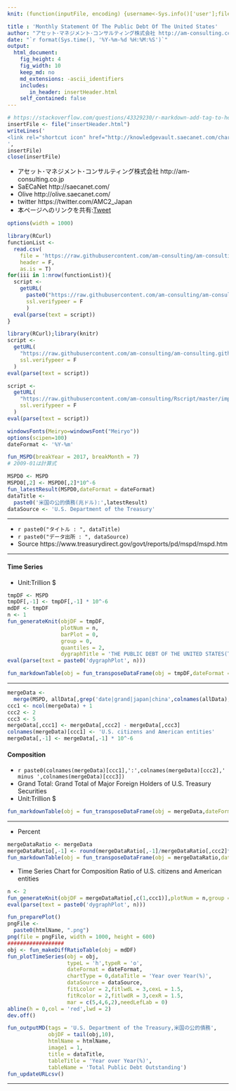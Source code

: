```yaml
---
knit: (function(inputFile, encoding) {username<-Sys.info()['user'];fileName<-'defaultPath.csv';pathToFile <-paste0('C:/Users/', username,'/Desktop/pathToCSV/');setwd(pathToFile);buf0<-read.csv(fileName,header = F,skip = 0,stringsAsFactor = F,check.names = F,fileEncoding = 'utf-8');timeStamp<-format(Sys.time(),'%Y%m%d%H%M%S');htmlName<-'MonthlyStatementOfThePublicDebtOfTheUnitedStates';rmarkdown::render(inputFile, encoding = encoding, output_file = paste0('C:/Users/',username,buf0[2,1],'charts/','am-consulting.co.jp-',htmlName,'.html')) })

title : 'Monthly Statement Of The Public Debt Of The United States'
author: "アセット･マネジメント･コンサルティング株式会社 http://am-consulting.co.jp"
date: "`r format(Sys.time(), '%Y-%m-%d %H:%M:%S')`"
output: 
  html_document:
    fig_height: 4
    fig_width: 10
    keep_md: no
    md_extensions: -ascii_identifiers
    includes:
       in_header: insertHeader.html
    self_contained: false
---
```


```r
# https://stackoverflow.com/questions/43329230/r-markdown-add-tag-to-head-of-html-output/43334558#43334558
insertFile <- file("insertHeader.html")
writeLines('
<link rel="shortcut icon" href="http://knowledgevault.saecanet.com/charts/indicator/favicon-bar-chart.ico">
',
insertFile)
close(insertFile)
```

<link href="http://knowledgevault.saecanet.com/components/rmarkdown-html.css" rel="stylesheet">
<script src="http://knowledgevault.saecanet.com/components/JavascriptCode.js"></script>
<style>.main-container {max-width : 1000px;}</style>

- アセット･マネジメント･コンサルティング株式会社 http://am-consulting.co.jp
- SaECaNet http://saecanet.com/
- Olive http://olive.saecanet.com/
- twitter https://twitter.com/AMC2_Japan
- 本ページへのリンクを共有:<a href="https://twitter.com/share" class="twitter-share-button" data-via="AMC2_Japan" data-size="large">Tweet</a> <script>!function(d,s,id){var js,fjs=d.getElementsByTagName(s)[0],p=/^http:/.test(d.location)?'http':'https';if(!d.getElementById(id)){js=d.createElement(s);js.id=id;js.src=p+'://platform.twitter.com/widgets.js';fjs.parentNode.insertBefore(js,fjs);}}(document, 'script', 'twitter-wjs');</script>

```r
options(width = 1000)
```

```r
library(RCurl)
functionList <-
  read.csv(
    file = 'https://raw.githubusercontent.com/am-consulting/am-consulting.github.io/master/csv/functionList.csv',
    header = F,
    as.is = T)
for(iii in 1:nrow(functionList)){
  script <- 
    getURL(
      paste0("https://raw.githubusercontent.com/am-consulting/am-consulting.github.io/master/", functionList[iii,1]),
      ssl.verifypeer = F
      )
  eval(parse(text = script))
}
```

```r
library(RCurl);library(knitr)
script <-
  getURL(
    "https://raw.githubusercontent.com/am-consulting/am-consulting.github.io/master/importMonthlyStatementOfThePublicDebtOfTheUnitedStates.r",
    ssl.verifypeer = F
  )
eval(parse(text = script))

script <-
  getURL(
    "https://raw.githubusercontent.com/am-consulting/Rscript/master/importMajorForeignHoldersUSTreasury.r",
    ssl.verifypeer = F
  )
eval(parse(text = script))

windowsFonts(Meiryo=windowsFont("Meiryo"))
options(scipen=100)
dateFormat <- '%Y-%m'
```

```r
fun_MSPD(breakYear = 2017, breakMonth = 7)
# 2009-01は計算式
```

```r
MSPD0 <- MSPD
MSPD0[,2] <- MSPD0[,2]*10^-6
fun_latestResult(MSPD0,dateFormat = dateFormat)
dataTitle <- 
  paste0('米国の公的債務(兆ドル):',latestResult)
dataSource <- 'U.S. Department of the Treasury'
```

***

- `r paste0("タイトル : ", dataTitle)`
- `r paste0("データ出所 : ", dataSource)`
- Source https://www.treasurydirect.gov/govt/reports/pd/mspd/mspd.htm

***

#### Time Series
- Unit:Trillion $

```r
tmpDF <- MSPD
tmpDF[,-1] <- tmpDF[,-1] * 10^-6
mdDF <- tmpDF
n <- 1
fun_generateKnit(objDF = tmpDF,
                 plotNum = n,
                 barPlot = 0,
                 group = 0,
                 quantiles = 2,
                 dygraphTitle = 'THE PUBLIC DEBT OF THE UNITED STATES(Trillion $) / 米国の公的債務(兆ドル)')
eval(parse(text = paste0('dygraphPlot', n)))
```

```r
fun_markdownTable(obj = fun_transposeDataFrame(obj = tmpDF,dateFormat = dateFormat))
```

***

```r
mergeData <-
  merge(MSPD, allData[,grep('date|grand|japan|china',colnames(allData),ignore.case = T)],by='Date')
ccc1 <- ncol(mergeData) + 1
ccc2 <- 2
ccc3 <- 5
mergeData[,ccc1] <- mergeData[,ccc2] - mergeData[,ccc3]
colnames(mergeData)[ccc1] <- 'U.S. citizens and American entities'
mergeData[,-1] <- mergeData[,-1] * 10^-6
```

#### Composition
- `r paste0(colnames(mergeData)[ccc1],':',colnames(mergeData)[ccc2],' minus ',colnames(mergeData)[ccc3])`
- Grand Total: Grand Total of Major Foreign Holders of U.S. Treasury Securities
- Unit:Trillion $

```r
fun_markdownTable(obj = fun_transposeDataFrame(obj = mergeData,dateFormat = dateFormat,tailN = 5))
```

***
- Percent

```r
mergeDataRatio <- mergeData
mergeDataRatio[,-1] <- round(mergeDataRatio[,-1]/mergeDataRatio[,ccc2]*100,1)
fun_markdownTable(obj = fun_transposeDataFrame(obj = mergeDataRatio,dateFormat = dateFormat,tailN = 5))
```

- Time Series Chart for Composition Ratio of U.S. citizens and American entities

```r
n <- 2
fun_generateKnit(objDF = mergeDataRatio[,c(1,ccc1)],plotNum = n,group = 0,quantiles = 2)
eval(parse(text = paste0('dygraphPlot', n)))
```

```r
fun_preparePlot()
pngFile <-
  paste0(htmlName, ".png")
png(file = pngFile, width = 1000, height = 600)
##################
obj <- fun_makeDiffRatioTable(obj = mdDF)
fun_plotTimeSeries(obj = obj,
                   typeL = 'h',typeR = 'o',
                   dateFormat = dateFormat,
                   chartType = 0,dataTitle = 'Year over Year(%)',
                   dataSource = dataSource,
                   fitLcolor = 2,fitlwdL = 3,cexL = 1.5,
                   fitRcolor = 2,fitlwdR = 3,cexR = 1.5,
                   mar = c(5,4,6,2),needLefLab = 0)
abline(h = 0,col = 'red',lwd = 2)
dev.off()
```

```r
fun_outputMD(tags = 'U.S. Department of the Treasury,米国の公的債務',
             objDF = tail(obj,10),
             htmlName = htmlName,
             image1 = 1,
             title = dataTitle,
             tableTitle = 'Year over Year(%)',
             tableName = 'Total Public Debt Outstanding')
fun_updateURLcsv()
```

***
<script>MakeNegative();</script>
<script>
  (function(i,s,o,g,r,a,m){i['GoogleAnalyticsObject']=r;i[r]=i[r]||function(){
  (i[r].q=i[r].q||[]).push(arguments)},i[r].l=1*new Date();a=s.createElement(o),
  m=s.getElementsByTagName(o)[0];a.async=1;a.src=g;m.parentNode.insertBefore(a,m)
  })(window,document,'script','https://www.google-analytics.com/analytics.js','ga');

  ga('create', 'UA-3077339-5', 'auto');
  ga('send', 'pageview');

</script>
